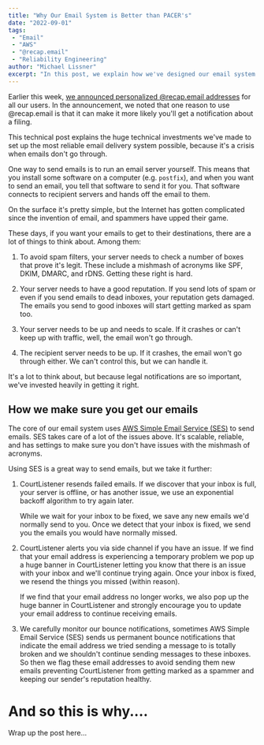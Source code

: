 ```yaml
---
title: "Why Our Email System is Better than PACER's"
date: "2022-09-01"
tags:
 - "Email"
 - "AWS"
 - "@recap.email"
 - "Reliability Engineering"
author: "Michael Lissner"
excerpt: "In this post, we explain how we've designed our email system to be as robust and reliable as possible."
---
```


<p class="lead">Earlier this week, <a href="/2022/08/26/personal-recap-dot-email-addresses/">we announced personalized @recap.email addresses</a> for all our users. In the announcement, we noted that one reason to use @recap.email is that it can make it more likely you'll get a notification about a filing.
</p>

This technical post explains the huge technical investments we've made to set up the most reliable email delivery system possible, because it's a crisis when emails don't go through.

One way to send emails is to run an email server yourself. This means that you install some software on a computer (e.g. `postfix`), and when you want to send an email, you tell that software to send it for you. That software connects to recipient servers and hands off the email to them.

On the surface it's pretty simple, but the Internet has gotten complicated since the invention of email, and spammers have upped their game.

These days, if you want your emails to get to their destinations, there are a lot of things to think about. Among them:

1. To avoid spam filters, your server needs to check a number of boxes that prove it's legit. These include a mishmash of acronyms like SPF, DKIM, DMARC, and rDNS. Getting these right is hard.

2. Your server needs to have a good reputation. If you send lots of spam or even if you send emails to dead inboxes, your reputation gets damaged. The emails you send to good inboxes will start getting marked as spam too.

3. Your server needs to be up and needs to scale. If it crashes or can't keep up with traffic, well, the email won't go through.

4. The recipient server needs to be up. If it crashes, the email won't go through either. We can't control this, but we can handle it.

It's a lot to think about, but because legal notifications are so important, we've invested heavily in getting it right.


## How we make sure you get our emails

The core of our email system uses [AWS Simple Email Service (SES)][ses] to send emails. SES takes care of a lot of the issues above. It's scalable, reliable, and has settings to make sure you don't have issues with the mishmash of acronyms.

Using SES is a great way to send emails, but we take it further:

1. CourtListener resends failed emails. If we discover that your inbox is full, your server is offline, or has another issue, we use an exponential backoff algorithm to try again later.

    While we wait for your inbox to be fixed, we save any new emails we'd normally send to you. Once we detect that your inbox is fixed, we send you the emails you would have normally missed.

2. CourtListener alerts you via side channel if you have an issue. If we find that your email address is experiencing a temporary problem we pop up a huge banner in CourtListener letting you know that there is an issue with your inbox and we'll continue trying again. Once your inbox is fixed, we resend the things you missed (within reason).

    If we find that your email address no longer works, we also pop up the huge banner in CourtListener and strongly encourage you to update your email address to continue receiving emails.

3. We carefully monitor our bounce notifications, sometimes AWS Simple Email Service (SES) sends us permanent bounce notifications that indicate the email address we tried sending a message to is totally broken and we shouldn't continue sending messages to these inboxes. So then we flag these email addresses to avoid sending them new emails preventing CourtListener from getting marked as a spammer and keeping our sender's reputation healthy.


# And so this is why....

Wrap up the post here...


[ses]: https://aws.amazon.com/ses/